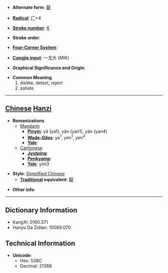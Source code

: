 * '''Alternate form''': [[厭]]

* '''[[Wiktionary:Chinese radical index| Radical]]''': [[Wiktionary:Chinese radical index 厂|厂]]+4

* '''[[Wiktionary:Chinese total strokes index|Stroke number]]''': [[Wiktionary:Chinese total strokes index 6|6]]

* '''Stroke order''': 

* '''[[Wiktionary:Chinese four corner index|Four-Corner System]]''': 

* '''[[Wiktionary:Chinese Cangjie index|Cangjie input]]''': 一戈大 (MIK)

* '''Graphical Significance and Origin''': 

* '''Common Meaning'''
*#dislike, detest, reject
*# satiate


----

== [[Chinese]] [[Hanzi]] ==

* '''Romanizations'''
** [[Mandarin]]
*** '''[[Pinyin]]''': yā (ya1), yān (yan1), yàn (yan4)
*** '''[[Wade-Giles]]''': ya<sup>1</sup>, yen<sup>1</sup>, yen<sup>4</sup>
*** '''[[Yale]]''': 
**[[Cantonese]]
***'''[[Jyutping]]''':
***'''[[Penkyamp]]''': 
***'''[[Yale]]''': yim3

* '''Style''': [[Simplified Chinese]] 
** '''[[Traditional Chinese|Traditional]] equivalent''': [[厭]]

* '''Other info''': 

----

== Dictionary Information ==

* KangXi: 0160.371
* Hanyu Da Zidian: 10069.070

== Technical Information ==

* '''Unicode''':
** Hex: 538C
** Decimal: 21388